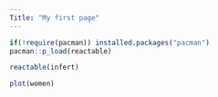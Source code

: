 ```yaml
---
Title: "My first page"
---
```


```r

if(!require(pacman)) installed.packages("pacman")
pacman::p_load(reactable)

```

```r

reactable(infert)

```

```r

plot(women)

```

